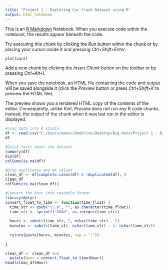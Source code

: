 ```yaml
---
title: "Project 1 - Exploring Car Crash Dataset using R"
output: html_notebook
---
```


This is an [R Markdown](http://rmarkdown.rstudio.com) Notebook. When you execute code within the notebook, the results appear beneath the code. 

Try executing this chunk by clicking the *Run* button within the chunk or by placing your cursor inside it and pressing *Ctrl+Shift+Enter*. 

```r
plot(cars)
```

Add a new chunk by clicking the *Insert Chunk* button on the toolbar or by pressing *Ctrl+Alt+I*.

When you save the notebook, an HTML file containing the code and output will be saved alongside it (click the *Preview* button or press *Ctrl+Shift+K* to preview the HTML file).

The preview shows you a rendered HTML copy of the contents of the editor. Consequently, unlike *Knit*, *Preview* does not run any R code chunks. Instead, the output of the chunk when it was last run in the editor is displayed.

```r
#Load data into R studio
df <- read.csv("C:/Users/amosc/OneDrive/Desktop/Big Data/Project 1 - Big Data/monroe county car crach 2003-2015.csv")
df
```
```r
#Quick facts about the dataset
summary(df)
dim(df)
colSums(is.na(df))
```
```r
#Drop duplicates and NA values
clean_df <- df[complete.cases(df) & !duplicated(df), ]
clean_df
colSums(is.na(clean_df))
```

```r
#Convert the hour into readable format
library(dplyr)
convert_float_to_time <- function(time_float) {
  time_str <- gsub("\\.0", "", as.character(time_float))
  time_str <- sprintf("%04d", as.integer(time_str))
  
  hours <- substr(time_str, 1, nchar(time_str) - 2)
  minutes <- substr(time_str, nchar(time_str) - 1, nchar(time_str))
  
  return(paste(hours, minutes, sep = ":"))
  
}
```
```r
clean_df <- clean_df %>% 
  mutate(Hour = convert_float_to_time(Hour))
head(clean_df$Hour)
```

